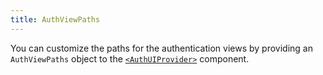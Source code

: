 ```yaml
---
title: AuthViewPaths
---
```


You can customize the paths for the authentication views by providing an `AuthViewPaths` object to the [`<AuthUIProvider>`](/components/auth-ui-provider) component.

<AutoTypeTable path="../src/lib/auth-view-paths.ts" name="AuthViewPaths" />